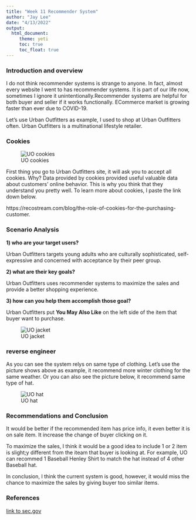 ```yaml
---
title: "Week 11 Recommender System"
author: "Jay Lee"
date: "4/13/2022"
output: 
  html_document:
     theme: yeti
     toc: true
     toc_float: true
---
```


### Introduction and overview

I do not think recommender systems is strange to anyone. In fact, almost every website I went to has recommender systems. It is part of our life now, sometimes I ignore it unintentionally.Recommender systems are helpful for both buyer and seller if it works functionally. ECommerce market is growing faster than ever due to COVID-19.

Let's use Urban Outfitters as example, I used to shop at Urban Outfitters often. Urban Outfitters is a multinational lifestyle retailer.


### Cookies

![UO cookies](https://github.com/jayleecunysps/AssignmentforSPS/blob/main/Screen%20Shot%202022-04-13%20at%206.44.20%20PM.png?raw=true)

First thing you go to Urban Outfitters site, it will ask you to accept all cookies. Why? Data provided by cookies provided useful valuable data about customers’ online behavior. This is why you think that they understand you pretty well. To learn more about cookies, I paste the link down below.

https://recostream.com/blog/the-role-of-cookies-for-the-purchasing-customer.

### Scenario Analysis

**1) who are your target users?**

Urban Outfitters targets young adults who are culturally sophisticated, self-expressive and concerned with acceptance by their peer group.

**2) what are their key goals?**

Urban Outfitters uses recommender systems to maximize the sales and provide a better shopping experience.

**3) how can you help them accomplish those goal?**

Urban Outfitters put **You May Also Like** on the left side of the item that buyer want to purchase.

![UO jacket](https://github.com/jayleecunysps/AssignmentforSPS/blob/main/Screen%20Shot%202022-04-13%20at%206.45.06%20PM.png?raw=true)

### reverse engineer

As you can see the system relys on same type of clothing. Let's use the picture shows above as example, it recommend more winter clothing for the same weather. Or you can also see the picture below, it recommend same type of hat.

![UO hat](https://github.com/jayleecunysps/AssignmentforSPS/blob/main/Screen%20Shot%202022-04-13%20at%209.54.26%20PM.png?raw=true)

### Recommendations and Conclusion

It would be better if the recommended item has price info, it even better it is on sale item. It increase the change of buyer clicking on it.

To maximize the sales, I think it would be a good idea to include 1 or 2 item is slight;y different from the iteam that buyer is looking at. For example, UO can recommed 1 Baseball Henley Shirt to match the hat instead of 4 other Baseball hat.

In conclusion, I think the current system is good, however, it would miss the chance to maximize the sales by giving buyer too similar items.

### References
[link to sec.gov](https://www.sec.gov/Archives/edgar/data/912615/000119312508068073/d10k.htm#:~:text=Urban%20Outfitters%20targets%20young%20adults,acceptance%20by%20their%20peer%20group.)
